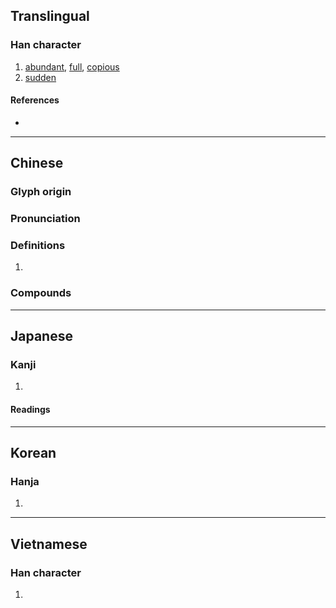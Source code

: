 {{character info/new}}
==Translingual==

===Han character===
{{Han char|rn=85|rad=水|as=04|sn=7|four=35127|canj=EJB,EYLB|ids=⿰氵巿(GHTJV),⿰氵市(K)}}

# [[abundant]], [[full]], [[copious]]
# [[sudden]]

====References====
* {{Han ref|kx=0612.030|dkj=17216|dj=1005.060|hdz=31559.030|uh=6C9B|ud=27803|bh=A84B|bd=43083}}

----

==Chinese==
{{zh-forms}}

===Glyph origin===
{{Han etym}}

===Pronunciation===
{{zh-pron
|m=pèi
|c=pui3
|h=gd=pi4
|mn=phài
|mn-t=pai3
|mc=y
|oc=y
|cat=a
}}

===Definitions===
{{zh-hanzi}}

# {{rfdef|zh}}

===Compounds===
{{zh-der|充沛|沛公|沛國|沛沛|沛澤|沛然|沛縣|沛艾|沛雨甘霖|流離顛沛|滂沛|滯沛|漰沛|精力充沛|葉斯沛森|豐沛|造次顛沛|顛沛|顛沛流離}}

----

==Japanese==

===Kanji===
{{ja-kanji|grade=|rs=水04}}

# {{defn|lang=ja|sort=水04}}

====Readings====
{{ja-readings
|goon=はい
|kanon=はい
|kun=[[さわ]] (sawa), [[さかん]] (sakan)}}

----

==Korean==

===Hanja===
{{ko-hanja|hangeul=패|eumhun=|rv=pae|mr=p'ae|y=phay}}

# {{defn|lang=ko|sort=水04}}

----

==Vietnamese==

===Han character===
{{vi-readings|rs=水04|hanviet=phải}}

# {{defn|lang=vi|sort=水04}}